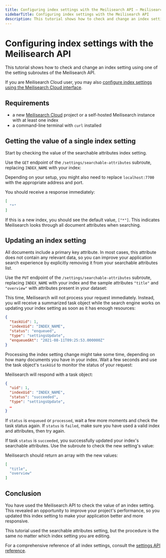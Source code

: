 ```yaml
---
title: Configuring index settings with the Meilisearch API — Meilisearch documentation
sidebarTitle: Configuring index settings with the Meilisearch API
description: This tutorial shows how to check and change an index setting using the Meilisearch API.
---
```


# Configuring index settings with the Meilisearch API

This tutorial shows how to check and change an index setting using one of the setting subroutes of the Meilisearch API.

If you are Meilisearch Cloud user, you may also [configure index settings using the Meilisearch Cloud interface](/learn/configuration/configuring_index_settings).

## Requirements

- a new [Meilisearch Cloud](https://cloud.meilisearch.com/projects/?utm_campaign=oss&utm_source=docs&utm_medium=settings-api-tutorial) project or a self-hosted Meilisearch instance with at least one index
- a command-line terminal with `curl` installed

## Getting the value of a single index setting

Start by checking the value of the searchable attributes index setting.

Use the `GET` endpoint of the `/settings/searchable-attributes` subroute, replacing `INDEX_NAME` with your index:

<CodeSamples id="index_settings_tutorial_api_get_setting_1" />

Depending on your setup, you might also need to replace `localhost:7700` with the appropriate address and port.

You should receive a response immediately:

```json
[
  "*"
]
```

If this is a new index, you should see the default value, `["*"]`. This indicates Meilisearch looks through all document attributes when searching.

## Updating an index setting

All documents include a primary key attribute. In most cases, this attribute does not contain any relevant data, so you can improve your application search experience by explicitly removing it from your searchable attributes list.

Use the `PUT` endpoint of the `/settings/searchable-attributes` subroute, replacing `INDEX_NAME` with your index and the sample attributes `"title"` and `"overview"` with attributes present in your dataset:

<CodeSamples id="index_settings_tutorial_api_put_setting_1" />

This time, Meilisearch will not process your request immediately. Instead, you will receive a summarized task object while the search engine works on updating your index setting as soon as it has enough resources:

```json
{
  "taskUid": 1,
  "indexUid": "INDEX_NAME",
  "status": "enqueued",
  "type": "settingsUpdate",
  "enqueuedAt": "2021-08-11T09:25:53.000000Z"
}
```

Processing the index setting change might take some time, depending on how many documents you have in your index. Wait a few seconds and use the task object's `taskUid` to monitor the status of your request:

<CodeSamples id="index_settings_tutorial_api_task_1" />

Meilisearch will respond with a task object:

```json
{
  "uid": 1,
  "indexUid": "INDEX_NAME",
  "status": "succeeded",
  "type": "settingsUpdate",
  …
}
```

If `status` is `enqueued` or `processed`, wait a few more moments and check the task status again. If `status` is `failed`, make sure you have used a valid index and attributes, then try again.

If task `status` is `succeeded`, you successfully updated your index's searchable attributes. Use the subroute to check the new setting's value:

<CodeSamples id="index_settings_tutorial_api_get_setting_1" />

Meilisearch should return an array with the new values:

```json
[
  "title",
  "overview"
]
```

## Conclusion

You have used the Meilisearch API to check the value of an index setting. This revealed an opportunity to improve your project's performance, so you updated this index setting to make your application better and more responsive.

This tutorial used the searchable attributes setting, but the procedure is the same no matter which index setting you are editing.

For a comprehensive reference of all index settings, consult the [settings API reference](/reference/api/settings).

